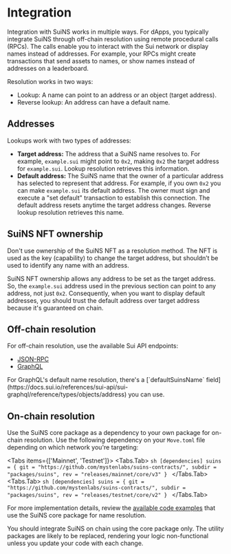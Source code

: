 
# Integration

Integration with SuiNS works in multiple ways. For dApps, you typically integrate SuiNS through off-chain resolution using remote procedural calls (RPCs). The calls enable you to interact with the Sui network or display names instead of addresses. For example, your RPCs might create transactions that send assets to names, or show names instead of addresses on a leaderboard.

Resolution works in two ways: 

- Lookup: A name can point to an address or an object (target address).
- Reverse lookup: An address can have a default name.

## Addresses

Lookups work with two types of addresses:

- **Target address:** The address that a SuiNS name resolves to. For example, `example.sui` might point to `0x2`, making `0x2` the target address for `example.sui`. Lookup resolution retrieves this information.
- **Default address:** The SuiNS name that the owner of a particular address has selected to represent that address. For example, if you own `0x2` you can make `example.sui` its default address. The owner must sign and execute a "set default" transaction to establish this connection. The default address resets anytime the target address changes. Reverse lookup resolution retrieves this name.

        
## SuiNS NFT ownership

Don't use ownership of the SuiNS NFT as a resolution method. The NFT is used as the key (capability) to change the target address, but shouldn’t be used to identify any name with an address.

SuiNS NFT ownership allows any address to be set as the target address. So, the `example.sui` address used in the previous section can point to any address, not just `0x2`. Consequently, when you want to display default addresses, you should trust the default address over target address because it's guaranteed on chain. 

## Off-chain resolution

For off-chain resolution, use the available Sui API endpoints: 

- [JSON-RPC](https://docs.sui.io/sui-api-ref#suix_resolvenameserviceaddress)
- [GraphQL](https://docs.sui.io/references/sui-api/sui-graphql/reference/api/queries/resolve-suins-address)

<Callout type="info">
For GraphQL's default name resolution, there's a [`defaultSuinsName` field](https://docs.sui.io/references/sui-api/sui-graphql/reference/types/objects/address) you can use.
</Callout>

## On-chain resolution

Use the SuiNS core package as a dependency to your own package for on-chain resolution. Use the following dependency on your `Move.toml` file depending on which network you're targeting:

<Tabs items={['Mainnet', 'Testnet']}>
    <Tabs.Tab>
      ```sh
      [dependencies]
      suins = { git = "https://github.com/mystenlabs/suins-contracts/", subdir = "packages/suins", rev = "releases/mainnet/core/v3" }
      ```
    </Tabs.Tab>
    <Tabs.Tab>
      ```sh
      [dependencies]
      suins = { git = "https://github.com/mystenlabs/suins-contracts/", subdir = "packages/suins", rev = "releases/testnet/core/v2" }
      ```
    </Tabs.Tab>
</Tabs>

For more implementation details, review the [available code examples](./examples.mdx) that use the SuiNS core package for name resolution.

<Callout type="warning" emoji="⚠️">
  You should integrate SuiNS on chain using the core package only. The utility packages are likely to be replaced, rendering your logic non-functional unless you update your code with each change. 
</Callout>
